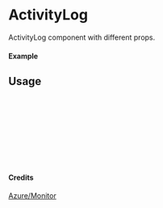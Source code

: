 
<Meta of={ActivityLog} title="Azure/Monitor/ActivityLog" />

# ActivityLog

ActivityLog component with different props.

#### Example

<Canvas of={ActivityLog.Primary} />

## Usage

```ts
import { ActivityLog } from "yadl-ui";

const Example = () => {
  return (
      <ActivityLog />
  );
};

export default Example;
```

#### Credits
[Azure/Monitor](https://learn.microsoft.com/en-us/azure/architecture/icons/)
